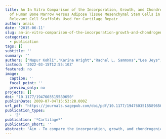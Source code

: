 ```yaml
---
title: An In Vitro Comparison of the Incorporation, Growth, and Chondrogenic Potential
  of Human Bone Marrow versus Adipose Tissue Mesenchymal Stem Cells in Clinically
  Relevant Cell Scaffolds Used for Cartilage Repair
author: anais
date: '2015-06-11'
slug: an-in-vitro-comparison-of-the-incorporation-growth-and-chondrogenic-potential-of-human-bone-marrow-versus-adipose-tissue-mesenchymal-stem-cells-in-clinically-relevant-cell-scaffolds-used-for-cartilage-repair
categories:
  - publication
tags: []
subtitle: ''
summary: ''
authors: ["Nupur Kohli","Karina Wright","Rachel L. Sammons","Lee Jeys","Martyn Snow","William E. B. Johnson"]
lastmod: '2022-03-15T12:55:10Z'
featured: no
image:
  caption: ''
  focal_point: ''
  preview_only: no
projects: []
doi: "10.1177/1947603515589650"
publishDate: 2009-07-04T15:53:28.000Z
url_pdf: "https://journals.sagepub.com/doi/pdf/10.1177/1947603515589650"
publication_types:
  - '2'
publication: '*Cartilage*'
publication_short: ''
abstract: "Aim - To compare the incorporation, growth, and chondrogenic potential of bone marrow (BM) and adipose tissue (AT) mesenchymal stem cells (MSCs) in scaffolds used for cartilage repair. <br> <br> Methods - Human BM and AT MSCs were isolated, culture expanded, and characterised using standard protocols, then seeded into 2 different scaffolds, Chondro-Gide or Alpha Chondro Shield. Cell adhesion, incorporation, and viable cell growth were assessed microscopically and following calcein AM/ethidium homodimer (Live/Dead) staining. Cell-seeded scaffolds were treated with chondrogenic inducers for 28 days. Extracellular matrix deposition and soluble glycosaminoglycan (GAG) release into the culture medium was measured at day 28 by histology/immunohistochemistry and dimethylmethylene blue assay, respectively. <br> <br> Results - A greater number of viable MSCs from either source adhered and incorporated into Chondro-Gide than into Alpha Chondro Shield. In both cell scaffolds, this incorporation represented less than 2% of the cells that were seeded. There was a marked proliferation of BM MSCs, but not AT MSCs, in Chondro-Gide. MSCs from both sources underwent chondrogenic differentiation following induction. However, cartilaginous extracellular matrix deposition was most marked in Chondro-Gide seeded with BM MSCs. Soluble GAG secretion increased in chondrogenic versus control conditions. There was no marked difference in GAG secretion by MSCs from either cell source. <br> <br> Conclusion - Chondro-Gide and Alpha Chondro Shield were permissive to the incorporation and chondrogenic differentiation of human BM and AT MSCs. Chondro-Gide seeded with BM MSCs demonstrated the greatest increase in MSC number and deposition of a cartilaginous tissue."
---
```

